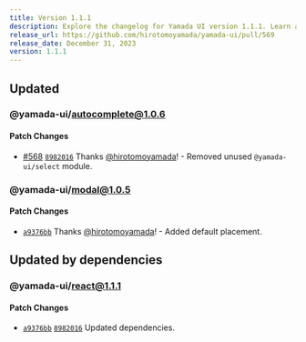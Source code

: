 ```yaml
---
title: Version 1.1.1
description: Explore the changelog for Yamada UI version 1.1.1. Learn about the latest features, bug fixes, and improvements.
release_url: https://github.com/hirotomoyamada/yamada-ui/pull/569
release_date: December 31, 2023
version: 1.1.1
---
```


## Updated

### @yamada-ui/autocomplete@1.0.6

#### Patch Changes

- [#568](https://github.com/hirotomoyamada/yamada-ui/pull/568) [`8982016`](https://github.com/hirotomoyamada/yamada-ui/commit/898201635e7ed689c742685a2638c223e9fcb3ca) Thanks [@hirotomoyamada](https://github.com/hirotomoyamada)! - Removed unused `@yamada-ui/select` module.

### @yamada-ui/modal@1.0.5

#### Patch Changes

- [`a9376bb`](https://github.com/hirotomoyamada/yamada-ui/commit/a9376bb80aec66898cdc431a63ce2a2a3d406e80) Thanks [@hirotomoyamada](https://github.com/hirotomoyamada)! - Added default placement.

## Updated by dependencies

### @yamada-ui/react@1.1.1

#### Patch Changes

- [`a9376bb`](https://github.com/hirotomoyamada/yamada-ui/commit/a9376bb80aec66898cdc431a63ce2a2a3d406e80) [`8982016`](https://github.com/hirotomoyamada/yamada-ui/commit/898201635e7ed689c742685a2638c223e9fcb3ca) Updated dependencies.
